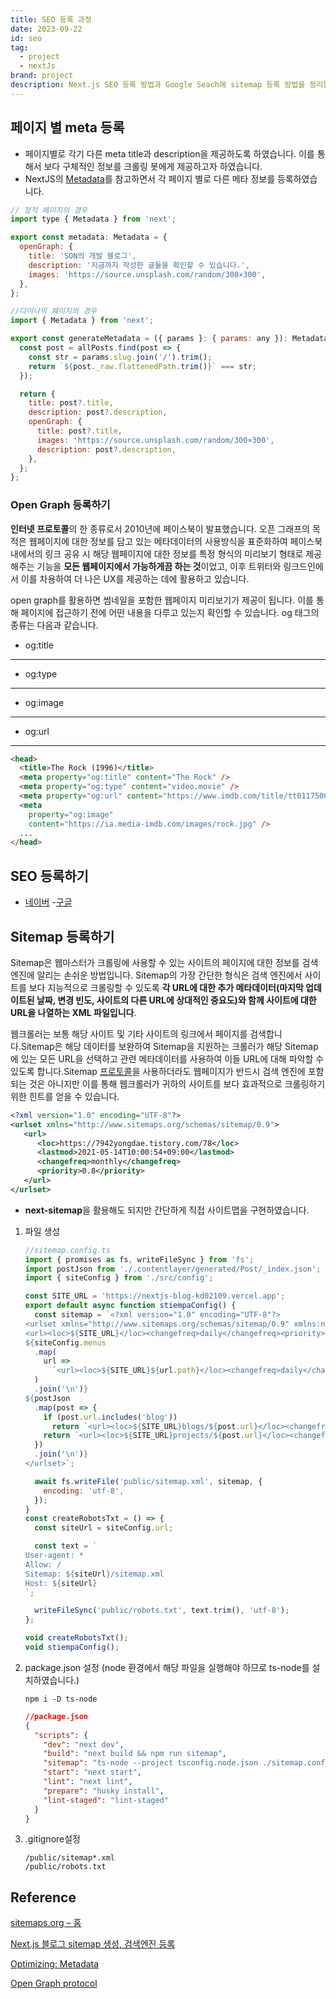 ```yaml
---
title: SEO 등록 과정
date: 2023-09-22
id: seo
tag:
  - project
  - nextJs
brand: project
description: Next.js SEO 등록 방법과 Google Seach에 sitemap 등록 방법을 정리합니다.
---
```


## 페이지 별 meta 등록

- 페이지별로 각기 다른 meta title과 description을 제공하도록 하였습니다. 이를 통해서 보다 구체적인 정보를 크롤링 봇에게 제공하고자 하였습니다.
- NextJS의 [Metadata](https://nextjs.org/docs/app/building-your-application/optimizing/metadata)를 참고하면서 각 페이지 별로 다른 메타 정보를 등록하였습니다.

```jsx
// 정적 페이지의 경우
import type { Metadata } from 'next';

export const metadata: Metadata = {
  openGraph: {
    title: 'SON의 개발 블로그',
    description: '지금까지 작성한 글들을 확인할 수 있습니다.',
    images: 'https://source.unsplash.com/random/300×300',
  },
};
```

```jsx
//다이나믹 페이지의 경우
import { Metadata } from 'next';

export const generateMetadata = ({ params }: { params: any }): Metadata => {
  const post = allPosts.find(post => {
    const str = params.slug.join('/').trim();
    return `${post._raw.flattenedPath.trim()}` === str;
  });

  return {
    title: post?.title,
    description: post?.description,
    openGraph: {
      title: post?.title,
      images: 'https://source.unsplash.com/random/300×300',
      description: post?.description,
    },
  };
};
```

### Open Graph 등록하기

**인터넷 프로토콜**의 한 종류로서 2010년에 페이스북이 발표했습니다. 오픈 그래프의 목적은 웹페이지에 대한 정보를 담고 있는 메타데이터의 사용방식을 표준화하여 페이스북 내에서의 링크 공유 시 해당 웹페이지에 대한 정보를 특정 형식의 미리보기 형태로 제공해주는 기능을 **모든 웹페이지에서 가능하게끔 하는 것**이었고, 이후 트위터와 링크드인에서 이를 차용하여 더 나은 UX를 제공하는 데에 활용하고 있습니다.

open graph를 활용하면 썸네일을 포함한 웹페이지 미리보기가 제공이 됩니다. 이를 통해 페이지에 접근하기 전에 어떤 내용을 다루고 있는지 확인할 수 있습니다. og 태그의 종류는 다음과 같습니다.

- og:title

---

- og:type

---

- og:image

---

- og:url

---

```html
<head>
  <title>The Rock (1996)</title>
  <meta property="og:title" content="The Rock" />
  <meta property="og:type" content="video.movie" />
  <meta property="og:url" content="https://www.imdb.com/title/tt0117500/" />
  <meta
    property="og:image"
    content="https://ia.media-imdb.com/images/rock.jpg" />
  ...
</head>
```

## SEO 등록하기

- [네이버](https://searchadvisor.naver.com/console/board) -[구글](https://search.google.com/search-console?resource_id=https://nextjs-blog-kd02109.vercel.app/)

## Sitemap 등록하기

Sitemap은 웹마스터가 크롤링에 사용할 수 있는 사이트의 페이지에 대한 정보를 검색 엔진에 알리는 손쉬운 방법입니다. Sitemap의 가장 간단한 형식은 검색 엔진에서 사이트를 보다 지능적으로 크롤링할 수 있도록 **각 URL에 대한 추가 메타데이터(마지막 업데이트된 날짜, 변경 빈도, 사이트의 다른 URL에 상대적인 중요도)와 함께 사이트에 대한 URL을 나열하는 XML 파일입니다**.

웹크롤러는 보통 해당 사이트 및 기타 사이트의 링크에서 페이지를 검색합니다.Sitemap은 해당 데이터를 보완하여 Sitemap을 지원하는 크롤러가 해당 Sitemap에 있는 모든 URL을 선택하고 관련 메타데이터를 사용하여 이들 URL에 대해 파악할 수 있도록 합니다.Sitemap [프로토콜](https://www.sitemaps.org/ko/protocol.html)을 사용하더라도 웹페이지가 반드시 검색 엔진에 포함되는 것은 아니지만 이를 통해 웹크롤러가 귀하의 사이트를 보다 효과적으로 크롤링하기 위한 힌트를 얻을 수 있습니다.

```xml
<?xml version="1.0" encoding="UTF-8"?>
<urlset xmlns="http://www.sitemaps.org/schemas/sitemap/0.9">
   <url>
      <loc>https://7942yongdae.tistory.com/78</loc>
      <lastmod>2021-05-14T10:00:54+09:00</lastmod>
      <changefreq>monthly</changefreq>
      <priority>0.8</priority>
   </url>
</urlset>
```

- **next-sitemap**을 활용해도 되지만 간단하게 직접 사이트맵을 구현하였습니다.

1. 파일 생성

   ```jsx
   //sitemap.config.ts
   import { promises as fs, writeFileSync } from 'fs';
   import postJson from './.contentlayer/generated/Post/_index.json';
   import { siteConfig } from './src/config';

   const SITE_URL = 'https://nextjs-blog-kd02109.vercel.app';
   export default async function stiempaConfig() {
     const sitemap = `<?xml version="1.0" encoding="UTF-8"?>
   <urlset xmlns="http://www.sitemaps.org/schemas/sitemap/0.9" xmlns:news="http://www.google.com/schemas/sitemap-news/0.9" xmlns:xhtml="http://www.w3.org/1999/xhtml" xmlns:mobile="http://www.google.com/schemas/sitemap-mobile/1.0" xmlns:image="http://www.google.com/schemas/sitemap-image/1.1" xmlns:video="http://www.google.com/schemas/sitemap-video/1.1">
   <url><loc>${SITE_URL}</loc><changefreq>daily</changefreq><priority>0.7</priority></url>
   ${siteConfig.menus
     .map(
       url =>
         `<url><loc>${SITE_URL}${url.path}</loc><changefreq>daily</changefreq><priority>0.7</priority></url>`,
     )
     .join('\n')}
   ${postJson
     .map(post => {
       if (post.url.includes('blog'))
         return `<url><loc>${SITE_URL}blogs/${post.url}</loc><changefreq>daily</changefreq><priority>0.7</priority></url>`;
       return `<url><loc>${SITE_URL}projects/${post.url}</loc><changefreq>daily</changefreq><priority>0.7</priority></url>`;
     })
     .join('\n')}
   </urlset>`;

     await fs.writeFile('public/sitemap.xml', sitemap, {
       encoding: 'utf-8',
     });
   }
   const createRobotsTxt = () => {
     const siteUrl = siteConfig.url;

     const text = `
   User-agent: *
   Allow: /
   Sitemap: ${siteUrl}/sitemap.xml
   Host: ${siteUrl}
   `;

     writeFileSync('public/robots.txt', text.trim(), 'utf-8');
   };

   void createRobotsTxt();
   void stiempaConfig();
   ```

2. package.json 설정 (node 환경에서 해당 파일을 실행해야 하므로 ts-node를 설치하였습니다.)

   ```
   npm i -D ts-node
   ```

   ```json
   //package.json
   {
     "scripts": {
       "dev": "next dev",
       "build": "next build && npm run sitemap",
       "sitemap": "ts-node --project tsconfig.node.json ./sitemap.config.ts",
       "start": "next start",
       "lint": "next lint",
       "prepare": "husky install",
       "lint-staged": "lint-staged"
     }
   }
   ```

3. .gitignore설정

   ```
   /public/sitemap*.xml
   /public/robots.txt
   ```

## Reference

[sitemaps.org – 홈](https://www.sitemaps.org/ko/index.html)

[Next.js 블로그 sitemap 생성, 검색엔진 등록](https://bepyan.github.io/blog/nextjs-blog/5-create-sitemap#검색엔진-등록)

[Optimizing: Metadata](https://nextjs.org/docs/app/building-your-application/optimizing/metadata)

[Open Graph protocol](https://ogp.me/)
